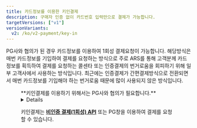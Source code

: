 ```yaml
---
title: 카드정보를 이용한 키인결제
description: 구매자 인증 없이 카드번호 입력만으로 결제가 가능합니다.
targetVersions: ["v1"]
versionVariants:
  v2: /ko/v2-payment/key-in
---
```



PG사와 협의가 된 경우 카드정보를 이용하여 1회성 결제요청이 가능합니다.
해당방식은 매번 카드정보를 기입하여 결제를 요청하는 방식으로
주로 ARS를 통해 고객분께 카드 정보를 획득하여 결제를 요청하는 콜센타 또는
인증결제의 번거로움을 회피하기 위해 일부 고객사에서 사용하는 방식입니다.
최근에는 인증결제가 간편결제방식으로 전환되면서
매번 카드정보를 기입해야 하는 번거로움 때문에 많이 사용되지 않은 방식입니다.

<Figure src="/gitbook-assets/ko/image (302).png" caption={'포트원 이용 고객사 "링글 잉글리시 에듀케이션"'} />

<Hint style="info">
  **키인결제를 이용하기 위해서는 PG사와 협의가 필요합니다.**
</Hint>

<Details>
  <Details.Summary> 키인결제 지원 PG사 확인하기</Details.Summary>

  <Details.Content>
    - 나이스페이
    - NHN KCP
    - 세틀뱅크
    - 키움페이(구 다우, 페이조아)
    - KSNET
    - 토스페이먼츠 (신 모듈)
  </Details.Content>
</Details>

키인결제는 [**비인증 결제(1회성) API**](../../../api/api-4/api-1) 또는 PG창을 이용하여 결제를 요청할 수 있습니다.
